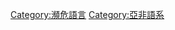 {{noteTA
|T=zh-hant:瀕危亞非語系; zh-hans:濒危亚非语系
|G1=Endangered Afro-Asiatic languages
}}

[[Category:瀕危語言|Category:瀕危語言]]
[[Category:亞非語系|Category:亞非語系]]